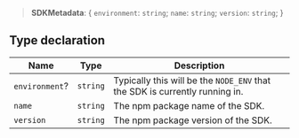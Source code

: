 > **SDKMetadata**: \{ `environment`: `string`; `name`: `string`; `version`: `string`; \}

## Type declaration

| Name | Type | Description |
| ------ | ------ | ------ |
| <a id="environment"></a> `environment`? | `string` | Typically this will be the `NODE_ENV` that the SDK is currently running in. |
| <a id="name"></a> `name` | `string` | The npm package name of the SDK. |
| <a id="version"></a> `version` | `string` | The npm package version of the SDK. |
